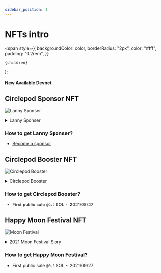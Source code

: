 ```yaml
---
sidebar_position: 1
---
```


# NFTs intro

  <span
    style={{
      backgroundColor: color,
      borderRadius: "2px",
      color: "#fff",
      padding: "0.2rem",
    }}
  >
    {children}
  </span>
);

#### New Available <Highlight color="#25c2a0">Devnet</Highlight>

## Circlepod Sponsor NFT

![Lanny Sponser](/img/nfts/sponsor_lanny.png)

<details>
  <summary>Lanny Sponser</summary>
  <div>
    <summary>
    Lanny came to the big city alone. Although he felt overwhelmed, he was able to gradually settle in the new environment because of the many assistances from the society. It belongs to Lanny's adventure story, which is about to unfold...
</summary>
  </div>
</details>

### How to get **Lanny Sponser**?
- [Become a sponsor](/docs/sponsor)

## Circlepod Booster NFT

![Circlepod Booster](/img/nfts/booster.png)

<details>
<summary>Circlepod Booster</summary>
  <div>
    <summary>
    Lanny accidentally opened the door of Circlepod one day and discovered that he had another name at the Circlepod —  Magellan, which is different from the original world. Everything here will be recorded and sent to the blockchain. Lanny, who has a strong curiosity, or should be called Magellan, decides to check it out after get off work
</summary>
  </div>
</details>

### How to get **Circlepod Booster**?
- First public sale `@0.3` SOL ~ 2021/08/27

## Happy Moon Festival NFT

![Moon Festival](/img/nfts/moon2021.png)

<details>
  <summary>2021 Moon Festival Story</summary>
  <div>
    <summary>
        The sunset gradually fell, the moon outside gradually climbed, and the cool wind blew gently. Lanny, Teddy and Massee are discussing what they are doing at the Orange Holiday Hotel.

"What is Yutu doing on the moon?" Teddy asked curiously while eating the mooncakes that Massee had just baked.

"It's mochi! If it were me, I would pound mochi," Lanny said firmly.

"I remember the story is to make medicine!" Masse thought.

"I vote for the medicine, because if it's mochi, then Massee will make it for us!" Teddy said with a smile.

"Yeah! Thats' really make sense!" Lanny nodded without thinking. And Massee is smiling shyly.

This is the first Mid-Autumn Festival to come to Orange Holiday Hotel. Although Lanny has just arrived in an unfamiliar environment, but with a partner around him, Lanny always feels very at ease in his heart. What interesting things will happen in the days to come?
</summary>
  </div>
</details>

### How to get **Happy Moon Festival**?
- First public sale `@0.3` SOL ~ 2021/09/27
